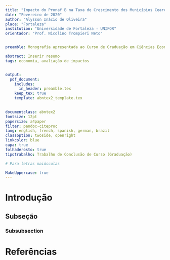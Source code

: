 ```yaml
---
title: "Impacto do Pronaf B na Taxa de Crescimento dos Municípios Cearenses"
date: "Fevereiro de 2020"
author: "Alysson Inácio de Oliveira"
place: "Fortaleza"
institution: "Universidade de Fortaleza - UNIFOR"
orientador: "Prof. Nicolino Trompieri Neto"


preamble: Monografia apresentada ao Curso de Graduação em Ciências Econômicas da Universidade de Fortaleza - UNIFOR, como requisito parcial à obtenção do título de Graduação em Ciências Econômicas.

abstract: Inserir resumo
tags: economia, avaliação de impactos


output:
  pdf_document:
    includes:
      in_header: preamble.tex
    keep_tex: true
    template: abntex2_template.tex
    

documentclass: abntex2
fontsize: 12pt
papersize: a4paper
filter: pandoc-citeproc
lang: english, french, spanish, german, brazil
classoption: twoside, openright
linkcolor: blue
capa: true
folhaderosto: true
tipotrabalho: Trabalho de Conclusão de Curso (Graduação)

# Para letras maiúsculas

MakeUppercase: true
---
```



# Introdução

## Subseção

### Subsubsection


# Referências













